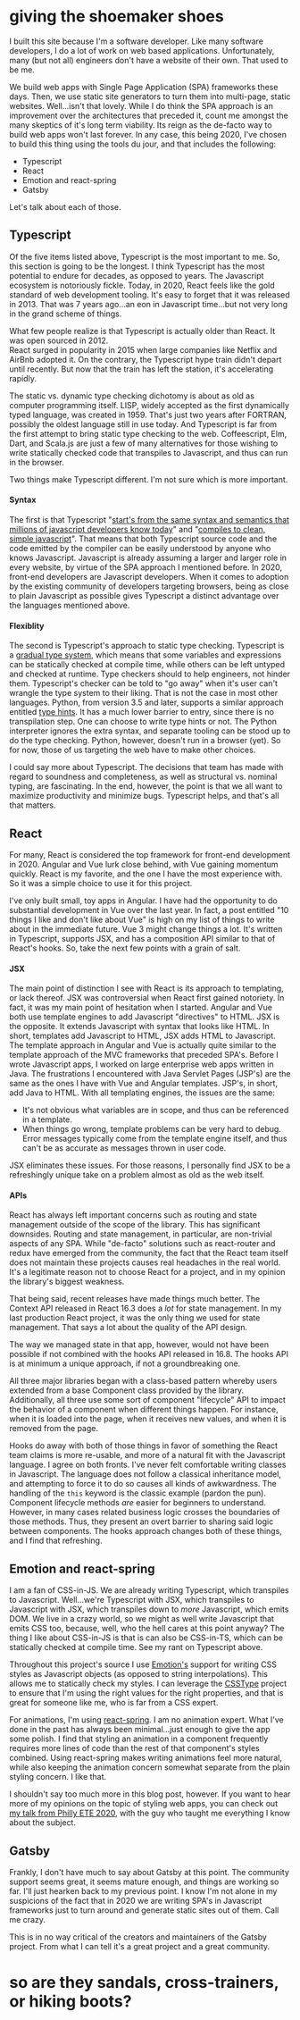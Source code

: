 
# giving the shoemaker shoes

I built this site because I'm a software developer.  Like many software developers,
I do a lot of work on web based applications.  Unfortunately, many (but not all) engineers don't
have a website of their own.  That used to be me.

We build web apps with Single Page Application (SPA) frameworks these days.  Then, we use
static site generators to turn them into multi-page, static websites.  Well...isn't that lovely.  While I do think the SPA
approach is an improvement over the architectures that preceded it,
count me amongst the many skeptics of it's long term viability. Its reign as the de-facto way to build web apps won't last forever.
In any case, this being 2020, I've chosen to build this thing using the tools du jour, and that
includes the following:

- Typescript
- React
- Emotion and react-spring
- Gatsby

Let's talk about each of those.

## Typescript

Of the five items listed above, Typescript is the most important to me.  So, this section is going to be the longest.
I think Typescript has the most potential to endure for decades, as opposed to years.
The Javascript ecosystem is notoriously fickle.  Today, in 2020,
React feels like the gold standard of web development tooling.  It's easy to forget that it was released in 2013.  That was 7 years ago...an eon in Javascript time...but not very long in the grand scheme of things.

What few people realize is that Typescript is actually older than React. It was open sourced in 2012.  
React surged in popularity in 2015 when large companies like Netflix and AirBnb adopted it.  On the contrary,
the Typescript hype train didn't depart until recently.  But now that the train has left the station, 
it's accelerating rapidly.

The static vs. dynamic type checking dichotomy is about as old as computer programming itself.
LISP, widely accepted as the first dynamically typed language, was created in 1959.
That's just two years after FORTRAN, possibly the oldest language still in use today.
And Typescript is far from the first attempt to bring static type checking to the web.
Coffeescript, Elm, Dart, and Scala.js are just a few of many alternatives for those wishing to write statically checked
code that transpiles to Javascript, and thus can run in the browser.

Two things make Typescript different.  I'm not sure which is more important.

#### Syntax

The first is that Typescript "[start's from the same syntax and semantics that millions of javascript developers know today](https://www.typescriptlang.org/)"
and "[compiles to clean, simple javascript](https://www.typescriptlang.org/)".  That means that both Typescript source code and the code emitted
by the compiler can be easily understood by anyone who knows Javascript.  Javascript is already assuming
a larger and larger role in every website, by virtue of the SPA approach I mentioned before.  In 2020,
front-end developers are Javascript developers.  When it comes to adoption by the existing community of 
developers targeting browsers, being as close to plain Javascript as possible gives
Typescript a distinct advantage over the languages mentioned above.

#### Flexiblity

The second is Typescript's approach to static type checking.  Typescript is a [gradual type system](https://en.wikipedia.org/wiki/Gradual_typing), which
means that some variables and expressions can be statically checked at compile time, while others can be left
untyped and checked at runtime.  Type checkers should to help engineers, not hinder them.  Typescript's
checker can be told to "go away" when it's user can't wrangle the type system to their liking.  That is not
the case in most other languages.  Python, from version 3.5 and later, supports a similar approach entitled
[type hints](https://docs.python.org/3/library/typing.html).  It has a much lower barrier to entry, since there is no transpilation step.  One can choose to 
write type hints or not.  The Python interpreter ignores the extra syntax, and separate tooling can be stood 
up to do the type checking.
Python, however, doesn't run in a browser (yet).  So for now, those of us targeting the web have to
make other choices.

I could say more about Typescript.
The decisions that team has made with regard to soundness and completeness, as well as
structural vs. nominal typing, are fascinating.  In the end, however, the point is
that we all want to maximize productivity and minimize bugs.  Typescript helps, and that's all that matters.

## React

For many, React is considered the top framework for front-end development in 2020.
Angular and Vue lurk close behind, with Vue gaining momentum quickly.  React is my favorite,
and the one I have the most experience with. So it was a simple choice to use it for this project.

I've only built small, toy apps in Angular.  I have had the opportunity to do substantial development in Vue over the last year.
In fact, a post entitled "10 things I like and don't like about Vue" is high on my list of things
to write about in the immediate future.  Vue 3 might change things a lot. It's written in Typescript, supports JSX,
and has a composition API similar to that of React's hooks. So, take the next few points with a grain of salt.

#### JSX

The main point of distinction I see with React is its approach to templating, or lack thereof.
JSX was controversial when React first gained notoriety.  In fact, it was my main point of hesitation when I started.  Angular 
and Vue both use template engines to add Javascript "directives" to HTML.  JSX is the opposite.  It extends Javascript 
with syntax that looks like HTML.  In short, templates add Javascript to HTML,
JSX adds HTML to Javascript.  The template approach in Angular and Vue is actually quite similar to the template
approach of the MVC frameworks that preceded SPA's.  Before I wrote Javascript apps, I worked on large
enterprise web apps written in Java.  The frustrations I encountered with Java Servlet Pages
(JSP's) are the same as the ones I have with Vue and Angular templates.  JSP's, in short, add Java to
HTML.  With all templating engines, the issues are the same:

- It's not obvious what variables are in scope, and thus can be referenced in a template.
- When things go wrong, template problems can be very hard to debug.  Error messages typically come
from the template engine itself, and thus can't be as accurate as messages thrown in user code.

JSX eliminates these issues. For those reasons, I personally find JSX to be a refreshingly unique take on
a problem almost as old as the web itself.

#### APIs

React has always left important concerns such as routing and state management outside of the scope of the library.
This has significant downsides.  Routing and state management, in particular, are non-trivial aspects of any SPA.
While "de-facto" solutions such as react-router and redux have emerged from the community, the fact that the React team
itself does not maintain these projects causes real headaches in the real world.  It's a legitimate reason not to
choose React for a project, and in my opinion the library's biggest weakness.

That being said, recent releases have made things much better. The Context API released in React 16.3 does a *lot* for state management.
In my last production React project, it was the only thing we used for state management.  That says a lot about the quality of the API design.  

The way we managed state in that app, however, would not have been possible if not combined with the hooks API released in 16.8.  The hooks
API is at minimum a unique approach, if not a groundbreaking one.

All three major libraries began with a class-based pattern whereby users extended from a base
Component class provided by the library.  Additionally, all three use some sort of component "lifecycle" API to impact the behavior of a component when
different things happen.  For instance, when it is loaded into the page, when it receives new values, and when it
is removed from the page.

Hooks do away with both of those things in favor of something the React
team claims is more re-usable, and more of a natural fit with the Javascript language.  I agree on both fronts.  I've
never felt comfortable writing classes in Javascript.  The language does not follow a classical inheritance model,
and attempting to force it to do so causes all kinds of awkwardness.  The handling of the `this` keyword is the
classic example (pardon the pun).  Component lifecycle methods _are_ easier for beginners to understand.  However,
in many cases related business logic crosses the boundaries of those methods.  Thus, they present an overt barrier to
sharing said logic between components.  The hooks approach changes both of these things, and I find that refreshing.

## Emotion and react-spring

I am a fan of CSS-in-JS.  We are already writing Typescript, which transpiles to Javascript.  Well...we're
Typescript with JSX, which transpiles to Javascript with JSX, which transpiles down to _more_ Javascript, which emits DOM.
We live in a crazy world, so we might as well write Javascript that emits CSS too, because, well, who
the hell cares at this point anyway?  The thing I like about CSS-in-JS is that is can also be CSS-in-TS,
which can be statically checked at compile time.  See my rant on Typescript above. 

Throughout this project's source I use [Emotion's](https://emotion.sh/docs/introduction) support for writing CSS styles as Javascript objects
(as opposed to string interpolations).  This allows me to statically check my styles.  I can leverage the [CSSType](https://github.com/frenic/csstype)
project to ensure that I'm using the right values for the right properties, and that is great
for someone like me, who is far from a CSS expert.

For animations, I'm using [react-spring](https://www.react-spring.io/). I am no animation expert.  What I've done in the past
has always been minimal...just enough to give the app some polish.  I find that styling an animation in a component
frequently requires more lines of code than the rest of that component's styles combined.  Using react-spring
makes writing animations feel more natural, while also keeping the animation concern somewhat separate from the plain
styling concern.  I like that.

I shouldn't say too much more in this blog post, however.  If you want to hear more of my opinions
on the topic of styling web apps, you can check out [my talk from Philly ETE 2020](https://2020.phillyemergingtech.com/talks/typesafe-design-systems/), with the guy who taught me everything
I know about the subject.

## Gatsby

Frankly, I don't have much to say about Gatsby at this point.  The community support seems great,
it seems mature enough, and things are working so far.  I'll just hearken back to my previous point.
I know I'm not alone in my suspicions of the fact that in 2020 we are writing SPA's in
Javascript frameworks just to turn around and generate static sites out of them.  Call me crazy.

This is in no way critical of the creators and maintainers of the Gatsby project.  From what I
can tell it's a great project and a great community.

# so are they sandals, cross-trainers, or hiking boots?
